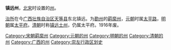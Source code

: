 '''镇远州'''，[[北宋|北宋]]时设置的[[州|州]]。

[[治所|治所]]在今[[广西壮族自治区|广西壮族自治区]][[天等县|天等县]]东北镇远。为[[勘州|勘州]]的[[羁縻州|羁縻州]]，[[元朝|元朝]]时属[[太平路_(广西)|太平路]]，[[明朝|明朝]]属[[太平府_(广西省)|太平府]]。[[清朝|清朝]]时称[[镇远土州|镇远土州]]，仍属太平府。1916年废。 

{{广西行政区划小作品}}
[[Category:宋朝羁縻州|Category:宋朝羁縻州]]
[[Category:元朝的州|Category:元朝的州]]
[[Category:明朝的州|Category:明朝的州]]
[[Category:清朝的州|Category:清朝的州]]
[[Category:广西的州|Category:广西的州]] 
[[Category:崇左行政区划史|Category:崇左行政区划史]]